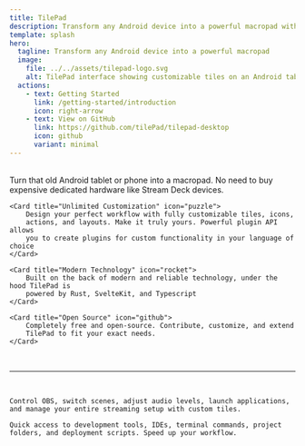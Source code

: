 ```yaml
---
title: TilePad
description: Transform any Android device into a powerful macropad with TilePad - the open-source Stream Deck alternative
template: splash
hero:
  tagline: Transform any Android device into a powerful macropad
  image:
    file: ../../assets/tilepad-logo.svg
    alt: TilePad interface showing customizable tiles on an Android tablet
  actions:
    - text: Getting Started
      link: /getting-started/introduction
      icon: right-arrow
    - text: View on GitHub
      link: https://github.com/tilePad/tilepad-desktop
      icon: github
      variant: minimal
---
```



<br />

<CardGrid >
    <Card title="Repurpose Existing Devices" icon="laptop">
        Turn that old Android tablet or phone into a macropad. No
        need to buy expensive dedicated hardware like Stream Deck devices.
    </Card>

    <Card title="Unlimited Customization" icon="puzzle">
        Design your perfect workflow with fully customizable tiles, icons,
        actions, and layouts. Make it truly yours. Powerful plugin API allows
        you to create plugins for custom functionality in your language of choice
    </Card>

    <Card title="Modern Technology" icon="rocket">
        Built on the back of modern and reliable technology, under the hood TilePad is
        powered by Rust, SvelteKit, and Typescript
    </Card>

    <Card title="Open Source" icon="github">
        Completely free and open-source. Contribute, customize, and extend
        TilePad to fit your exact needs.
    </Card>

</CardGrid>

<br />

---

<br />

<CardGrid >

  <Card title="Content Creators" icon="twitch">

    Control OBS, switch scenes, adjust audio levels, launch applications, and manage your entire streaming setup with custom tiles.

  </Card>

  <Card title="Developers" icon="vscode">

    Quick access to development tools, IDEs, terminal commands, project folders, and deployment scripts. Speed up your workflow.

  </Card>

</CardGrid>

